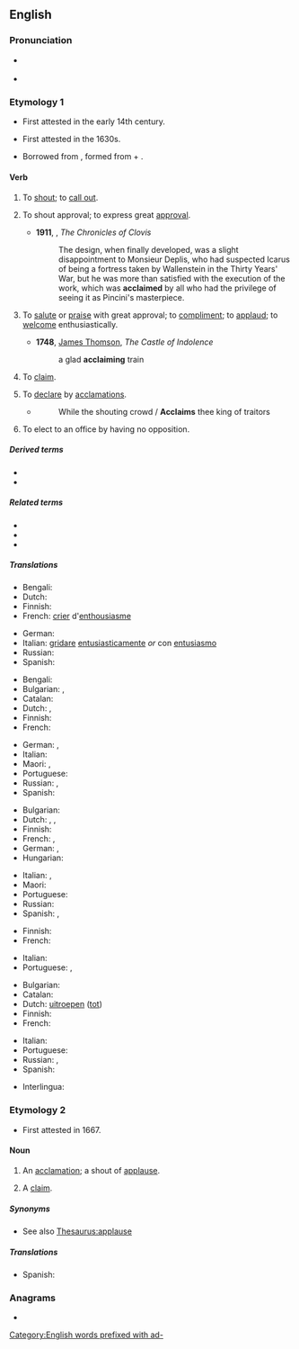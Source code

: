 ==English==

===Pronunciation===
* {{a|US}} {{IPA|/ə.ˈkleɪm/|lang=en}}
* {{rhymes|eɪm|lang=en}}

===Etymology 1===
{{PIE root|en|kelh₁}}
* First attested in the early 14th century.
* {{sense|to applaud}} First attested in the 1630s.
* Borrowed from {{bor|en|la|acclāmō||raise a cry at; applaud}}, formed from {{m|la|ad-}} + {{m|la|clāmō||cry out, shout}}.

====Verb====
{{en-verb}}

# {{lb|en|archaic|transitive}} To [[shout]]; to [[call out]].
# {{lb|en|intransitive}} To shout approval; to express great [[approval]].
#* '''1911''', {{w|Saki}}, ''The Chronicles of Clovis''
#*: The design, when finally developed, was a slight disappointment to Monsieur Deplis, who had suspected Icarus of being a fortress taken by Wallenstein in the Thirty Years' War, but he was more than satisfied with the execution of the work, which was '''acclaimed''' by all who had the privilege of seeing it as Pincini's masterpiece.
# {{lb|en|transitive|rare}} To [[salute]] or [[praise]] with great approval; to [[compliment]]; to [[applaud]]; to [[welcome]] enthusiastically.
#* '''1748''', [[w:James Thomson (poet, born 1700)|James Thomson]], ''The Castle of Indolence''
#*: a glad '''acclaiming''' train
# {{lb|en|transitive|obsolete}} To [[claim]].
# {{lb|en|transitive}} To [[declare]] by [[acclamations]].
#* {{rfdatek|Smollett}}
#*: While the shouting crowd / '''Acclaims''' thee king of traitors
# {{lb|en|Canada|politics}} To elect to an office by having no opposition.

=====Derived terms=====
* {{l|en|acclaimable}}
* {{l|en|acclaimer}}

=====Related terms=====
* {{l|en|acclamation}}
* {{l|en|acclamatory}}
* {{l|en|claim}}

=====Translations=====
{{trans-top|to shout}}
* Bengali: {{t|bn|চিৎকার করা|sc=Beng}}
* Dutch: {{t+|nl|uitroepen}}
* Finnish: {{t+|fi|huutaa}}
* French: [[crier]] d'[[enthousiasme]]
{{trans-mid}}
* German: {{t|de|zujubeln}}
* Italian: [[gridare]] [[entusiasticamente]] ''or'' con [[entusiasmo]]
* Russian: {{t+|ru|крича́ть}} {{qualifier|shout}}
* Spanish: {{t+|es|gritar}}
{{trans-bottom}}

{{trans-top|to shout applause}}
* Bengali: {{t|bn|প্রশংসাধ্বনি|sc=Beng}}
* Bulgarian: {{t+|bg|акламирам}}, {{t|bg|одобрявам бурно}}
* Catalan: {{t+|ca|aclamar}}
* Dutch: {{t+|nl|juichen}}, {{t|nl|applaudiseren}}
* Finnish: {{t|fi|osoittaa suosiotaan}}
* French: {{t+|fr|acclamer}}
{{trans-mid}}
* German: {{t+|de|applaudieren}}, {{t+|de|klatschen}}
* Italian: {{t+|it|acclamare}}
* Maori: {{t|mi|moemiti}}, {{t|mi|whakamoemiti}}
* Portuguese: {{t+|pt|aclamar}}
* Russian: {{t+|ru|приве́тствовать}} {{qualifier|шу́мно}}, {{t+|ru|одобря́ть}} {{qualifier|бу́рно}}
* Spanish: {{t+|es|aclamar}}
{{trans-bottom}}

{{trans-top|to applaud}}
* Bulgarian: {{t+|bg|аплодирам}}
* Dutch: {{t+|nl|toejuichen}}, {{t+|nl|prijzen}}, {{t+|nl|loven}}
* Finnish: {{t|fi|osoittaa suosiotaan}}
* French: {{t+|fr|acclamer}}, {{t+|fr|applaudir}}
* German: {{t+|de|applaudieren}}, {{t+|de|klatschen}}
* Hungarian: {{t+|hu|megtapsol}}
{{trans-mid}}
* Italian: {{t+|it|acclamare}}, {{t+|it|applaudire}}
* Maori: {{t|mi|whakamanahau}}
* Portuguese: {{t+|pt|aclamar}}
* Russian: {{t+|ru|аплоди́ровать}}
* Spanish: {{t+|es|aclamar}}, {{t+|es|aplaudir}}
{{trans-bottom}}

{{trans-top|to claim}}
* Finnish: {{t+|fi|väittää}}
* French: {{t+|fr|réclamer}}
{{trans-mid}}
* Italian: {{t+|it|reclamare}}
* Portuguese: {{t+|pt|clamar}}, {{t+|pt|reclamar}}
{{trans-bottom}}

{{trans-top|to declare by acclamations}}
* Bulgarian: {{t+|bg|провъзгласявам}}
* Catalan: {{t+|ca|aclamar}}
* Dutch: [[uitroepen]] ([[tot]])
* Finnish: {{t+|fi|julistaa}}
* French: {{t+|fr|déclamer}}
{{trans-mid}}
* Italian: {{t+|it|acclamare}}
* Portuguese: {{t+|pt|aclamar}}
* Russian: {{t+|ru|провозглаша́ть|impf}}, {{t+|ru|провозгласи́ть|pf}}
* Spanish: {{t+|es|aclamar}}
{{trans-bottom}}

{{checktrans-top}}
* Interlingua: {{t-check|ia|acclamar}}
{{trans-mid}}
{{trans-bottom}}

===Etymology 2===
* First attested in 1667.

====Noun====
{{en-noun|~}}

# {{lb|en|poetic}} An [[acclamation]]; a shout of [[applause]].
# {{lb|en|obsolete}} A [[claim]].

=====Synonyms=====
* See also [[Thesaurus:applause]]

=====Translations=====
{{trans-top|acclamation}}
* Spanish: {{t+|es|aclamación|f}}
{{trans-mid}}
{{trans-bottom}}

===Anagrams===
* {{anagrams|en|a=aaccilm|malacic}}

[[Category:English words prefixed with ad-]]